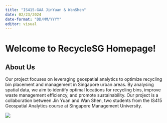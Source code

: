 ```yaml
---
title: "IS415-GAA JinYuan & WanShen"
date: 02/23/2024
date-format: "DD/MM/YYYY"
editor: visual
---
```


# Welcome to RecycleSG Homepage!

## About Us

Our project focuses on leveraging geospatial analytics to optimize recycling bin placement and management in Singapore urban areas. By analysing spatial data, we aim to identify optimal locations for recycling bins, improve waste management efficiency, and promote sustainability. Our project is a collaboration between Jin Yuan and Wan Shen, two students from the IS415 Geospatial Analytics course at Singapore Management University.

![](giphy.gif){fig-align="center"}
